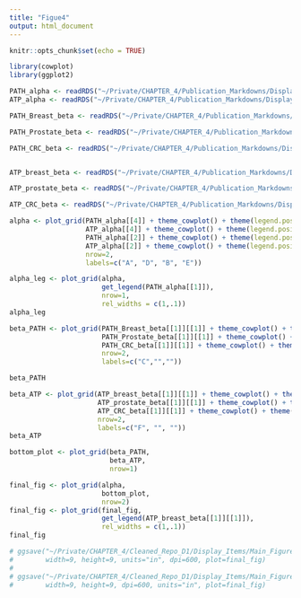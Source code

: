 ```yaml
---
title: "Figue4"
output: html_document
---
```


```r
knitr::opts_chunk$set(echo = TRUE)

library(cowplot)
library(ggplot2)
```



```r
PATH_alpha <- readRDS("~/Private/CHAPTER_4/Publication_Markdowns/Display_items/intermediate_RDS2/Pro_PATH_alpha_all.RDS")
ATP_alpha <- readRDS("~/Private/CHAPTER_4/Publication_Markdowns/Display_items/intermediate_RDS2/Pro_ATP_alpha_all.RDS")

PATH_Breast_beta <- readRDS("~/Private/CHAPTER_4/Publication_Markdowns/Display_items/intermediate_RDS2/Pro_PATH_breast_beta.RDS")

PATH_Prostate_beta <- readRDS("~/Private/CHAPTER_4/Publication_Markdowns/Display_items/intermediate_RDS2/Pro_PATH_prostate_beta.RDS")

PATH_CRC_beta <- readRDS("~/Private/CHAPTER_4/Publication_Markdowns/Display_items/intermediate_RDS2/Pro_PATH_CRC_beta.RDS")


ATP_breast_beta <- readRDS("~/Private/CHAPTER_4/Publication_Markdowns/Display_items/intermediate_RDS2/Pro_ATP_breast_beta.RDS")

ATP_prostate_beta <- readRDS("~/Private/CHAPTER_4/Publication_Markdowns/Display_items/intermediate_RDS2/Pro_ATP_prostate_beta.RDS")

ATP_CRC_beta <- readRDS("~/Private/CHAPTER_4/Publication_Markdowns/Display_items/intermediate_RDS2/Pro_ATP_CRC_beta.RDS")

```


```r
alpha <- plot_grid(PATH_alpha[[4]] + theme_cowplot() + theme(legend.position = "none"),
                   ATP_alpha[[4]] + theme_cowplot() + theme(legend.position = "none"),
                   PATH_alpha[[2]] + theme_cowplot() + theme(legend.position = "none"),
                   ATP_alpha[[2]] + theme_cowplot() + theme(legend.position = "none"),
                   nrow=2,
                   labels=c("A", "D", "B", "E"))

alpha_leg <- plot_grid(alpha,
                       get_legend(PATH_alpha[[1]]),
                       nrow=1,
                       rel_widths = c(1,.1))
alpha_leg


```


```r
beta_PATH <- plot_grid(PATH_Breast_beta[[1]][[1]] + theme_cowplot() + theme(legend.position = "none") + ggtitle(""),
                       PATH_Prostate_beta[[1]][[1]] + theme_cowplot() + theme(legend.position = "none") + ggtitle(""),
                       PATH_CRC_beta[[1]][[1]] + theme_cowplot() + theme(legend.position = "none") + ggtitle(""),
                       nrow=2,
                       labels=c("C","",""))

beta_PATH
```

```r
beta_ATP <- plot_grid(ATP_breast_beta[[1]][[1]] + theme_cowplot() + theme(legend.position = "none") + ggtitle(""),
                      ATP_prostate_beta[[1]][[1]] + theme_cowplot() + theme(legend.position = "none") + ggtitle(""),
                      ATP_CRC_beta[[1]][[1]] + theme_cowplot() + theme(legend.position = "none") + ggtitle(""),
                      nrow=2,
                      labels=c("F", "", ""))
beta_ATP
```

```r
bottom_plot <- plot_grid(beta_PATH,
                         beta_ATP,
                         nrow=1)

final_fig <- plot_grid(alpha,
                       bottom_plot,
                       nrow=2)
final_fig <- plot_grid(final_fig,
                       get_legend(ATP_breast_beta[[1]][[1]]),
                       rel_widths = c(1,.1))
final_fig

# ggsave("~/Private/CHAPTER_4/Cleaned_Repo_D1/Display_Items/Main_Figures/Figure4.pdf",
#        width=9, height=9, units="in", dpi=600, plot=final_fig)
# 
# ggsave("~/Private/CHAPTER_4/Cleaned_Repo_D1/Display_Items/Main_Figures/Figure4.png",
#        width=9, height=9, dpi=600, units="in", plot=final_fig)
```
